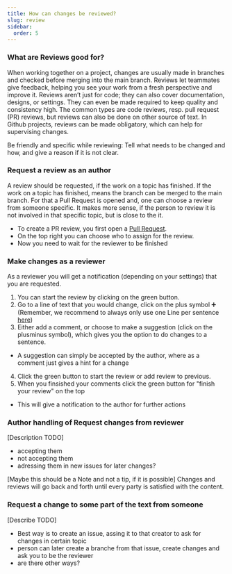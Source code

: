```yaml
---
title: How can changes be reviewed?
slug: review
sidebar:
  order: 5
---
```



### What are Reviews good for? 
When working together on a project, changes are usually made in branches and checked before merging into the main branch.
Reviews let teammates give feedback, helping you see your work from a fresh perspective and improve it.
Reviews aren’t just for code; they can also cover documentation, designs, or settings.
They can even be made required to keep quality and consistency high.
The common types are code reviews, resp. pull request (PR) reviews, but reviews can also be done on other source of text.
In Github projects, reviews can be made obligatory, which can help for supervising changes.

<Aside type="tip">
Be friendly and specific while reviewing: Tell what needs to be changed and how, and give a reason if it is not clear.
</Aside>

### Request a review as an author
A review should be requested, if the work on a topic has finished.
If the work on a topic has finished, means the branch can be merged to the main branch.
For that a Pull Request is opened and, one can choose a review from someone specific.
It makes more sense, if the person to review it is not involved in that specific topic, but is close to the it.

- To create a PR review, you first open a [Pull Request](../docs/03-parallel-topics.mdx#merge-branches).
- On the top right you can choose who to assign for the review.
- Now you need to wait for the reviewer to be finished


### Make changes as a reviewer

As a reviewer you will get a notification (depending on your settings) that you are requested.
1. You can start the review by clicking on the green button.
1. Go to a line of text that you would change, click on the plus symbol :heavy_plus_sign: (Remember, we recommend to always only use one Line per sentence [here](../docs/02-track-changes.mdx#change-files))
3. Either add a comment, or choose to make a suggestion (click on the plusminus symbol), which gives you the option to do changes to a sentence.
  - A suggestion can simply be accepted by the author, where as a comment just gives a hint for a change
4. Click the green button to start the review or add review to previous.
5. When you finsished your comments click the green button for "finish your review" on the top
  - This will give a notification to the author for further actions

### Author handling of Request changes from reviewer
[Description TODO]
- accepting them
- not accepting them
- adressing them in new issues for later changes?

<Aside type="tip">
[Maybe this should be a Note and not a tip, if it is possible]
Changes and reviews will go back and forth until every party is satisfied with the content.
</Aside>


### Request a change to some part of the text from someone
[Describe TODO]
- Best way is to create an issue, assing it to that creator to ask for changes in certain topic
- person can later create a branche from that issue, create changes and ask you to be the reviewer
- are there other ways?
